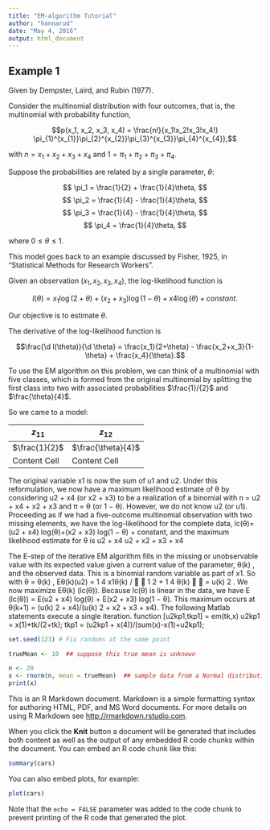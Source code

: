 ```yaml
---
title: "EM-algorithm Tutorial"
author: "hannarud"
date: "May 4, 2016"
output: html_document
---
```


## Example 1

Given by Dempster, Laird, and Rubin (1977).

Consider the multinomial distribution with four outcomes, that is, the multinomial with probability function,

$$p(x_1, x_2, x_3, x_4) = \frac{n!}{x_1!x_2!x_3!x_4!} \pi_{1}^{x_{1}}\pi_{2}^{x_{2}}\pi_{3}^{x_{3}}\pi_{4}^{x_{4}},$$

with $n = x_1 + x_2 + x_3 + x_4$ and $1 = \pi_1 + \pi_2 + \pi_3 + \pi_4$.

Suppose the probabilities are related by a single parameter, $\theta$:

$$ \pi_1 = \frac{1}{2} + \frac{1}{4}\theta, $$
$$ \pi_2 = \frac{1}{4} - \frac{1}{4}\theta, $$
$$ \pi_3 = \frac{1}{4} - \frac{1}{4}\theta, $$
$$ \pi_4 = \frac{1}{4}\theta, $$

where $0 \le \theta \le 1$.

This model goes back to an example discussed by Fisher, 1925, in "Statistical Methods for Research Workers".

Given an observation $(x_1, x_2, x_3, x_4)$, the log-likelihood function is

$$l(\theta) = x_1 \log(2+\theta) + (x_2+x_3) \log(1−\theta) + x4 \log(\theta)+ constant.$$

Our objective is to estimate $\theta$.

The derivative of the log-likelihood function is

$$\frac{\d l(\theta)}{\d \theta} = \frac{x_1}{2+\theta} - \frac{x_2+x_3}{1-\theta} + \frac{x_4}{\theta}.$$

To use the EM algorithm on this problem, we can think of a multinomial with five classes, which is formed from the original multinomial by splitting the first class into two with associated probabilities $\frac{1}/{2}$ and $\frac{\theta}{4}$.

So we came to a model:

$z_{11}$    | $z_{12}$ | $z_{2}$ | $z_{3}$ | $z_{4}$
------------- | -------------
$\frac{1}{2}$  | $\frac{\theta}{4}$ | $\frac{1}{4} (1-\theta)$ | $\frac{1}{4} (1-\theta)$ | $\frac{\theta}{4}$
Content Cell  | Content Cell

The original variable x1 is now the sum of u1 and u2.
Under this reformulation, we now have a maximum likelihood
estimate of θ by considering u2 + x4 (or x2 + x3) to be a
realization of a binomial with n = u2 + x4 + x2 + x3 and
π = θ (or 1 − θ).
However, we do not know u2 (or u1). Proceeding as if we had
a five-outcome multinomial observation with two missing
elements, we have the log-likelihood for the complete data,
lc(θ)=(u2 + x4) log(θ)+(x2 + x3) log(1 − θ) + constant,
and the maximum likelihood estimate for θ is
u2 + x4
u2 + x2 + x3 + x4

The E-step of the iterative EM algorithm fills in the missing or
unobservable value with its expected value given a current
value of the parameter, θ(k)
, and the observed data.
This is a binomial random variable as part of x1. So with
θ = θ(k)
,
Eθ(k)(u2) = 1
4
x1θ(k) /


1
2 +
1
4
θ(k)


= u(k)
2 .
We now maximize Eθ(k) (lc(θ)).
Because lc(θ) is linear in the data, we have
E (lc(θ)) = E(u2 + x4) log(θ) + E(x2 + x3) log(1 − θ).
This maximum occurs at
θ(k+1) = (u(k)
2 + x4)/(u(k)
2 + x2 + x3 + x4).
The following Matlab statements execute a single iteration.
function [u2kp1,tkp1] = em(tk,x)
u2kp1 = x(1)*tk/(2+tk);
tkp1 = (u2kp1 + x(4))/(sum(x)-x(1)+u2kp1);







```r
set.seed(123) # Fix randoms at the same point
```

```r
trueMean <- 10  ## suppose this true mean is unknown

n <- 20
x <- rnorm(n, mean = trueMean)  ## sample data from a Normal distribution
print(x)
```


This is an R Markdown document. Markdown is a simple formatting syntax for authoring HTML, PDF, and MS Word documents. For more details on using R Markdown see <http://rmarkdown.rstudio.com>.

When you click the **Knit** button a document will be generated that includes both content as well as the output of any embedded R code chunks within the document. You can embed an R code chunk like this:

```r
summary(cars)
```

You can also embed plots, for example:

```r
plot(cars)
```

Note that the `echo = FALSE` parameter was added to the code chunk to prevent printing of the R code that generated the plot.
